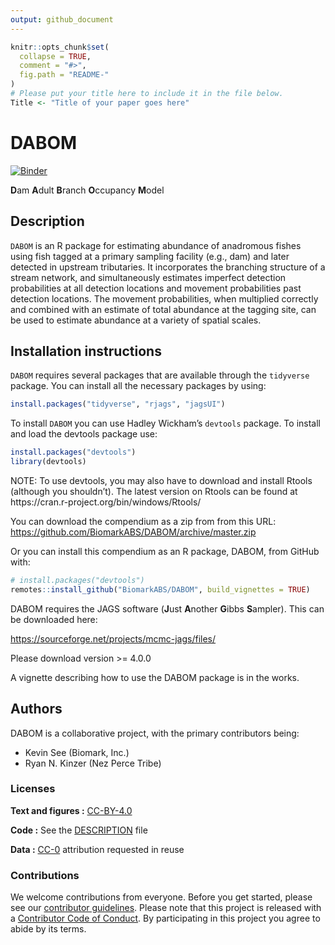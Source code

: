 ```yaml
---
output: github_document
---
```


<!-- README.md is generated from README.Rmd. Please edit that file -->

```r
knitr::opts_chunk$set(
  collapse = TRUE,
  comment = "#>",
  fig.path = "README-"
)
# Please put your title here to include it in the file below.
Title <- "Title of your paper goes here"
```

# DABOM

[![Binder](https://mybinder.org/badge_logo.svg)](https://mybinder.org/v2/gh/BiomarkABS/DABOM/master?urlpath=rstudio)

**D**am **A**dult **B**ranch **O**ccupancy **M**odel

## Description

`DABOM` is an R package for estimating abundance of anadromous fishes using fish tagged at a primary sampling facility (e.g., dam) and later detected in upstream tributaries. It incorporates the branching structure of a stream network, and simultaneously estimates imperfect detection probabilities at all detection locations and movement probabilities past detection locations. The movement probabilities, when multiplied correctly and combined with an estimate of total abundance at the tagging site, can be used to estimate abundance at a variety of spatial scales. 

## Installation instructions

`DABOM` requires several packages that are available through the `tidyverse` package. You can install all the necessary packages by using:
  
```r
install.packages("tidyverse", "rjags", "jagsUI")
```

To install `DABOM` you can use Hadley Wickham's `devtools` package. To install and load the devtools package use:

```r
install.packages("devtools")
library(devtools)
```

NOTE: To use devtools, you may also have to download and install Rtools (although you shouldn't). The latest version on Rtools can be found at https://cran.r-project.org/bin/windows/Rtools/
  
You can download the compendium as a zip from from this URL: <https://github.com/BiomarkABS/DABOM/archive/master.zip>

Or you can install this compendium as an R package, DABOM, from GitHub with:

```r
# install.packages("devtools")
remotes::install_github("BiomarkABS/DABOM", build_vignettes = TRUE)
```

DABOM requires the JAGS software (**J**ust **A**nother **G**ibbs **S**ampler). This can be downloaded here:
  
[https://sourceforge.net/projects/mcmc-jags/files/](https://sourceforge.net/projects/mcmc-jags/files/)
  
Please download version >= 4.0.0

A vignette describing how to use the DABOM package is in the works. 

## Authors

DABOM is a collaborative project, with the primary contributors being:
  
* Kevin See (Biomark, Inc.)
* Ryan N. Kinzer (Nez Perce Tribe)


### Licenses

**Text and figures :**  [CC-BY-4.0](http://creativecommons.org/licenses/by/4.0/)

**Code :** See the [DESCRIPTION](DESCRIPTION) file

**Data :** [CC-0](http://creativecommons.org/publicdomain/zero/1.0/) attribution requested in reuse

### Contributions

We welcome contributions from everyone. Before you get started, please see our [contributor guidelines](CONTRIBUTING.md). Please note that this project is released with a [Contributor Code of Conduct](CONDUCT.md). By participating in this project you agree to abide by its terms.

